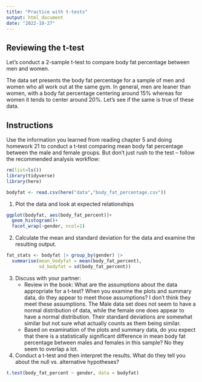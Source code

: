 ```yaml
---
title: "Practice with t-tests"
output: html_document
date: "2022-10-27"
---
```


## Reviewing the t-test

Let's conduct a 2-sample t-test to compare body fat percentage between men and women.

The data set presents the body fat percentage for a sample of men and women who all work out at the same gym. In general, men are leaner than women, with a body fat percentage centering around 15% whereas for women it tends to center around 20%. Let’s see if the same is true of these data.

## Instructions

Use the information you learned from reading chapter 5 and doing homework 21 to conduct a t-test comparing mean body fat percentage between the male and female groups. But don’t just rush to the test – follow the recommended analysis workflow:

```r
rm(list=ls())
library(tidyverse)
library(here)

bodyfat <- read.csv(here("data","body_fat_percentage.csv"))
```


1.  Plot the data and look at expected relationships

```r
ggplot(bodyfat, aes(body_fat_percent))+
  geom_histogram()+
  facet_wrap(~gender, ncol=1)
```

2.  Calculate the mean and standard deviation for the data and examine the resulting output.

```r
fat_stats <- bodyfat |> group_by(gender) |>
  summarise(mean_bodyfat = mean(body_fat_percent), 
            sd_bodyfat = sd(body_fat_percent))
```

3.  Discuss with your partner:
    -   Review in the book: What are the assumptions about the data appropriate for a t-test? When you examine the plots and summary data, do they appear to meet those assumptions?
    I don't think they meet these assumptions. The Male data set does not seem to have a normal distribution of data, while the female one does appear to have a normal distribution. Their standard deviations are somewhat similar but not sure what actually counts as them being similar. 
    -   Based on examination of the plots and summary data, do you expect that there is a statistically significant difference in mean body fat percentage between males and females in this sample?
    No they seem to overlap a lot. 
4.  Conduct a t-test and then interpret the results. What do they tell you about the null vs. alternative hypotheses?

```r
t.test(body_fat_percent ~ gender, data = bodyfat)
```

